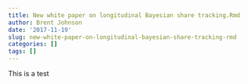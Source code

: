 ```yaml
---
title: New white paper on longitudinal Bayesian share tracking.Rmd
author: Brent Johnson
date: '2017-11-19'
slug: new-white-paper-on-longitudinal-bayesian-share-tracking-rmd
categories: []
tags: []
---
```


This is a test